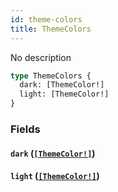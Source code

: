 ```yaml
---
id: theme-colors
title: ThemeColors
---
```


No description

```graphql
type ThemeColors {
  dark: [ThemeColor!]
  light: [ThemeColor!]
}
```

### Fields

#### `dark` ([`[ThemeColor!]`](/graphql/objects/theme-color))

#### `light` ([`[ThemeColor!]`](/graphql/objects/theme-color))

